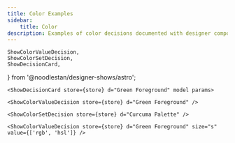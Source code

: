 ```yaml
---
title: Color Examples
sidebar:
    title: Color
description: Examples of color decisions documented with designer components.
---
```


    ShowColorValueDecision,
    ShowColorSetDecision,
    ShowDecisionCard,
} from '@noodlestan/designer-shows/astro';



```mdx
<ShowDecisionCard store={store} d="Green Foreground" model params>
```

<div>
    <ShowDecisionCard store={store} d="Green Foreground" model params />
</div>

```mdx
<ShowColorValueDecision store={store} d="Green Foreground" />
```

<CardGrid>
    <ShowColorValueDecision store={store} d="Green Foreground" />
</CardGrid>

```mdx
<ShowColorSetDecision store={store} d="Curcuma Palette" />
```

<CardGrid>
    <ShowColorSetDecision store={store} d="Curcuma Palette" />
</CardGrid>

```mdx
<ShowColorValueDecision store={store} d="Green Foreground" size="s" value={['rgb', 'hsl']} />
```

<CardGrid>
    <ShowColorValueDecision store={store} d="Green Foreground" size="s" value={['rgb', 'hsl']} />
</CardGrid>
